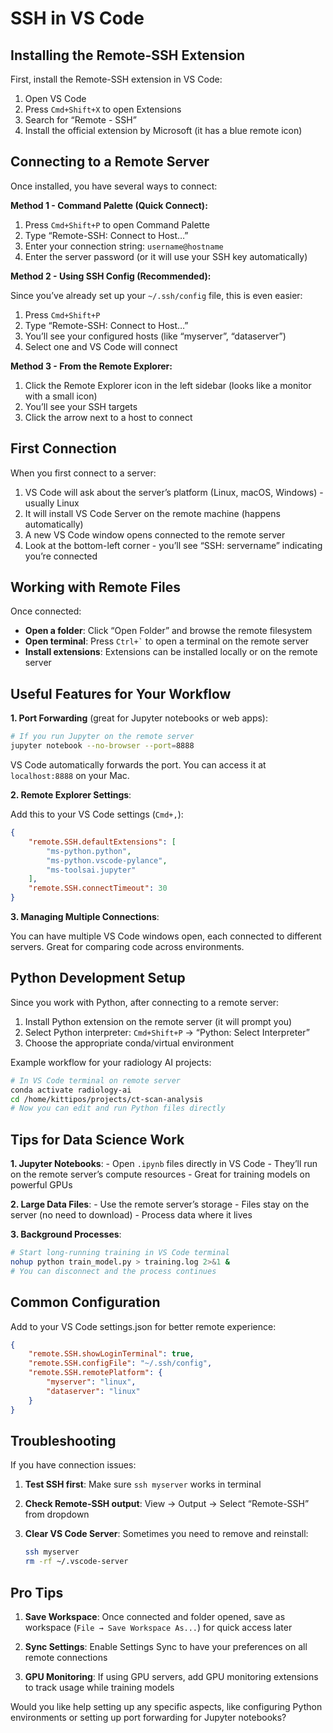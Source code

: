 # SSH in VS Code

## Installing the Remote-SSH Extension

First, install the Remote-SSH extension in VS Code:

1. Open VS Code
2. Press `Cmd+Shift+X` to open Extensions
3. Search for "Remote - SSH"
4. Install the official extension by Microsoft (it has a blue remote icon)

## Connecting to a Remote Server

Once installed, you have several ways to connect:

**Method 1 - Command Palette (Quick Connect):**

1. Press `Cmd+Shift+P` to open Command Palette
2. Type "Remote-SSH: Connect to Host..."
3. Enter your connection string: `username@hostname`
4. Enter the server password (or it will use your SSH key automatically)

**Method 2 - Using SSH Config (Recommended):**

Since you've already set up your `~/.ssh/config` file, this is even easier:

1. Press `Cmd+Shift+P`
2. Type "Remote-SSH: Connect to Host..."
3. You'll see your configured hosts (like "myserver", "dataserver")
4. Select one and VS Code will connect

**Method 3 - From the Remote Explorer:**

1. Click the Remote Explorer icon in the left sidebar (looks like a monitor with a small icon)
2. You'll see your SSH targets
3. Click the arrow next to a host to connect

## First Connection

When you first connect to a server:

1. VS Code will ask about the server's platform (Linux, macOS, Windows) - usually Linux
2. It will install VS Code Server on the remote machine (happens automatically)
3. A new VS Code window opens connected to the remote server
4. Look at the bottom-left corner - you'll see "SSH: servername" indicating you're connected

## Working with Remote Files

Once connected:

- **Open a folder**: Click "Open Folder" and browse the remote filesystem
- **Open terminal**: Press `` Ctrl+` `` to open a terminal on the remote server
- **Install extensions**: Extensions can be installed locally or on the remote server

## Useful Features for Your Workflow

**1. Port Forwarding** (great for Jupyter notebooks or web apps):

```bash
# If you run Jupyter on the remote server
jupyter notebook --no-browser --port=8888
```

VS Code automatically forwards the port. You can access it at `localhost:8888` on your Mac.

**2. Remote Explorer Settings**:

Add this to your VS Code settings (`Cmd+,`):

```json
{
    "remote.SSH.defaultExtensions": [
        "ms-python.python",
        "ms-python.vscode-pylance",
        "ms-toolsai.jupyter"
    ],
    "remote.SSH.connectTimeout": 30
}
```

**3. Managing Multiple Connections**:

You can have multiple VS Code windows open, each connected to different servers. Great for comparing code across environments.

## Python Development Setup

Since you work with Python, after connecting to a remote server:

1. Install Python extension on the remote server (it will prompt you)
2. Select Python interpreter: `Cmd+Shift+P` → "Python: Select Interpreter"
3. Choose the appropriate conda/virtual environment

Example workflow for your radiology AI projects:

```bash
# In VS Code terminal on remote server
conda activate radiology-ai
cd /home/kittipos/projects/ct-scan-analysis
# Now you can edit and run Python files directly
```

## Tips for Data Science Work

**1. Jupyter Notebooks**:
- Open `.ipynb` files directly in VS Code
- They'll run on the remote server's compute resources
- Great for training models on powerful GPUs

**2. Large Data Files**:
- Use the remote server's storage
- Files stay on the server (no need to download)
- Process data where it lives

**3. Background Processes**:
```bash
# Start long-running training in VS Code terminal
nohup python train_model.py > training.log 2>&1 &
# You can disconnect and the process continues
```

## Common Configuration

Add to your VS Code settings.json for better remote experience:

```json
{
    "remote.SSH.showLoginTerminal": true,
    "remote.SSH.configFile": "~/.ssh/config",
    "remote.SSH.remotePlatform": {
        "myserver": "linux",
        "dataserver": "linux"
    }
}
```

## Troubleshooting

If you have connection issues:

1. **Test SSH first**: Make sure `ssh myserver` works in terminal
2. **Check Remote-SSH output**: View → Output → Select "Remote-SSH" from dropdown
3. **Clear VS Code Server**: Sometimes you need to remove and reinstall:
   ```bash
   ssh myserver
   rm -rf ~/.vscode-server
   ```

## Pro Tips

1. **Save Workspace**: Once connected and folder opened, save as workspace (`File → Save Workspace As...`) for quick access later

2. **Sync Settings**: Enable Settings Sync to have your preferences on all remote connections

3. **GPU Monitoring**: If using GPU servers, add GPU monitoring extensions to track usage while training models

Would you like help setting up any specific aspects, like configuring Python environments or setting up port forwarding for Jupyter notebooks?